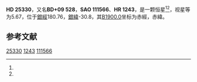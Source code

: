 {{Starbox begin
| name = HD 25330
}}
{{Starbox observe
| epoch = [[J2000.0|J2000.0]]
| constell = {{星座名待查}}<ref name=SIMBAD>{{cite web
 | url=http://simbad.u-strasbg.fr/simbad/sim-id?Ident=HR+1243
 | title =Pulsating variable Star
 | publisher=Centre de Données astronomiques de Strasbourg
 | work=SIMBAD
 | accessdate=2012-07-13}}</ref><ref name=DATA>{{cite web
 | url=http://vizier.u-strasbg.fr/viz-bin/VizieR-5?-out.add=.&-source=5050&-corr=PK=HR&-out.max=9999&HR=1243
 | title=VizieR Detailed Page
 | accessdate=2012-07-13
 | archive-date=2016-03-05
 | archive-url=https://web.archive.org/web/20160305205558/http://vizier.u-strasbg.fr/viz-bin/VizieR-5?-out.add=.&-source=5050&-corr=PK=HR&-out.max=9999&HR=1243
 | dead-url=no
 }}</ref>
| 星官 = 
| ra = {{RA|4|1|46.1}}<ref name=SIMBAD /><ref name=DATA />
| dec = {{DEC|+9|59|52}}<ref name=SIMBAD /><ref name=DATA />
| appmag_v = 5.67<ref name=SIMBAD /><ref name=DATA />
}}
{{Starbox character
| class = B5V<ref name=SIMBAD /><ref name=DATA />
| b-v = 0.02<ref name=SIMBAD /><ref name=DATA />
| u-b = -0.41<ref name=SIMBAD /><ref name=DATA />
| r-i = <ref name=SIMBAD /><ref name=DATA />
| variable = 
}}
{{Starbox astrometry
| radial_v = -0.41
| prop_mo_ra = 3
| parallax = 
| p_error = 
}}
{{Starbox catalog
| names =BD+09 528，[[SAO星表|SAO]] 111566，[[HD星表|HD]] 25330，[[HR星表|HR]] 1243}}
{{Starbox reference |Simbad=HR+1243}}
{{Starbox end}}

'''HD 25330'''，又名'''BD+09 528'''，'''SAO 111566'''、'''HR 1243'''，是一颗恒星<ref name=SIMBAD /><ref name=DATA />，视星等为5.67，位于[[銀道座標系|銀經]]180.76，[[銀道座標系|銀緯]]-30.8，其[[B1900.0|B1900.0]]坐标为赤經{{RA|3|56|18.7}}，赤緯{{DEC|+9|-30.8|3}}。

== 参考文献 ==
{{reflist}}

{{star-stub}}

[[Category:HD和HDE天體|25330]]
[[Category:HR天體|1243]]
[[Category:SAO天體|111566]]